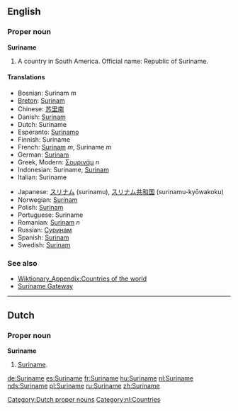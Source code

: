 ==English==
===Proper noun===
'''Suriname'''

#A country in South America. Official name: Republic of Suriname.

====Translations====
{{top}}
*Bosnian: Surinam ''m''
*[[Breton]]: [[Surinam]]
*Chinese: [[苏里南]]
*Danish: [[Surinam]]
*Dutch: Suriname
*Esperanto: [[Surinamo]]
*Finnish: Suriname
*French: [[Surinam]] ''m'', Suriname ''m''
*German: [[Surinam]]
*Greek, Modern: [[Σουρινάμ]] ''n'' 
*Indonesian: Suriname, [[Surinam]]
*Italian: Suriname
{{mid}}
*Japanese: [[スリナム]] (surinamu), [[スリナム]][[共和国]] (surinamu-kyōwakoku)
*Norwegian: [[Surinam#Norwegian|Surinam]]
*Polish: [[Surinam]]
*Portuguese: Suriname
*Romanian: [[Surinam]] ''n''
*Russian: [[Суринам]]
*Spanish: [[Surinam]]
*Swedish: [[Surinam]]
{{bottom}}

===See also===
*[[Wiktionary_Appendix:Countries of the world]]
*[http://www.srgate.com Suriname Gateway]

----

==Dutch==
===Proper noun===
'''Suriname''' {{n}}
# [[#English|Suriname]].

[[Category:Dutch proper nouns]]
[[Category:nl:Countries]]

[[de:Suriname]]
[[es:Suriname]]
[[fr:Suriname]]
[[hu:Suriname]]
[[nl:Suriname]]
[[nds:Suriname]]
[[pl:Suriname]]
[[ru:Suriname]]
[[zh:Suriname]]